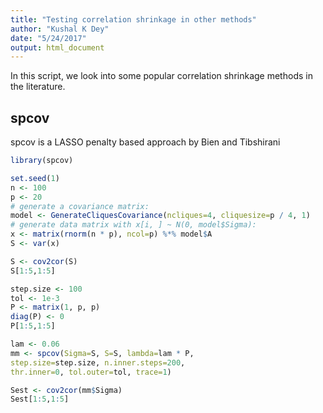 ```yaml
---
title: "Testing correlation shrinkage in other methods"
author: "Kushal K Dey"
date: "5/24/2017"
output: html_document
---
```


In this script, we look into some popular correlation shrinkage methods in the 
literature.

## spcov

spcov is a LASSO penalty based approach by Bien and Tibshirani 

```r
library(spcov)
```

```r
set.seed(1)
n <- 100
p <- 20
# generate a covariance matrix:
model <- GenerateCliquesCovariance(ncliques=4, cliquesize=p / 4, 1)
# generate data matrix with x[i, ] ~ N(0, model$Sigma):
x <- matrix(rnorm(n * p), ncol=p) %*% model$A
S <- var(x)
```
```r
S <- cov2cor(S)
S[1:5,1:5]
```

```r
step.size <- 100
tol <- 1e-3
P <- matrix(1, p, p)
diag(P) <- 0
P[1:5,1:5]
```

```r
lam <- 0.06
mm <- spcov(Sigma=S, S=S, lambda=lam * P,
step.size=step.size, n.inner.steps=200,
thr.inner=0, tol.outer=tol, trace=1)
```

```r
Sest <- cov2cor(mm$Sigma)
Sest[1:5,1:5]
```

